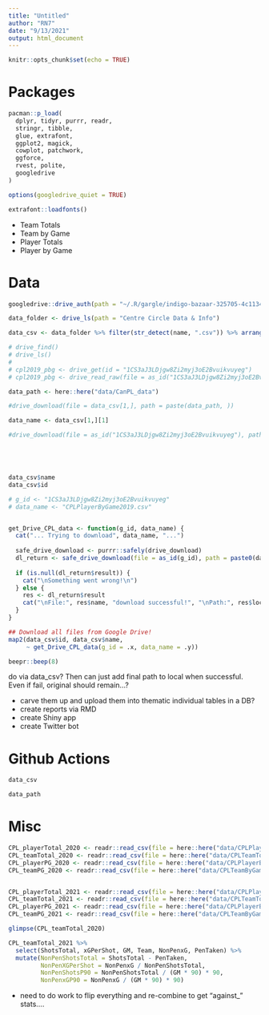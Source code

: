 ```yaml
---
title: "Untitled"
author: "RN7"
date: "9/13/2021"
output: html_document
---
```


```r
knitr::opts_chunk$set(echo = TRUE)
```


# Packages 

```r
pacman::p_load(
  dplyr, tidyr, purrr, readr,
  stringr, tibble,
  glue, extrafont,
  ggplot2, magick,
  cowplot, patchwork,
  ggforce,
  rvest, polite,
  googledrive
)

options(googledrive_quiet = TRUE)

extrafont::loadfonts()
```


* Team Totals
* Team by Game
* Player Totals
* Player by Game



# Data


```r
googledrive::drive_auth(path = "~/.R/gargle/indigo-bazaar-325705-4c1134b651dc.json")

data_folder <- drive_ls(path = "Centre Circle Data & Info")

data_csv <- data_folder %>% filter(str_detect(name, ".csv")) %>% arrange(name)

# drive_find()
# drive_ls()
# 
# cpl2019_pbg <- drive_get(id = "1CS3aJ3LDjgw8Zi2myj3oE2Bvuikvuyeg")
# cpl2019_pbg <- drive_read_raw(file = as_id("1CS3aJ3LDjgw8Zi2myj3oE2Bvuikvuyeg"), type = "csv")

data_path <- here::here("data/CanPL_data")

#drive_download(file = data_csv[1,], path = paste(data_path, ))

data_name <- data_csv[1,][1]

#drive_download(file = as_id("1CS3aJ3LDjgw8Zi2myj3oE2Bvuikvuyeg"), path = paste0(data_path, "/", data_name))





data_csv$name
data_csv$id

# g_id <- "1CS3aJ3LDjgw8Zi2myj3oE2Bvuikvuyeg"
# data_name <- "CPLPlayerByGame2019.csv"


get_Drive_CPL_data <- function(g_id, data_name) {
  cat("... Trying to download", data_name, "...")
  
  safe_drive_download <- purrr::safely(drive_download)
  dl_return <- safe_drive_download(file = as_id(g_id), path = paste0(data_path, "/", data_name), overwrite = TRUE)
  
  if (is.null(dl_return$result)) {
    cat("\nSomething went wrong!\n")
  } else {
    res <- dl_return$result
    cat("\nFile:", res$name, "download successful!", "\nPath:", res$local_path, "\n")
  }
}

## Download all files from Google Drive!
map2(data_csv$id, data_csv$name,
     ~ get_Drive_CPL_data(g_id = .x, data_name = .y))

beepr::beep(8)

```


do via data_csv? Then can just add final path to local when successful. Even if fail, original should remain...?


- carve them up and upload them into thematic individual tables in a DB?
- create reports via RMD
- create Shiny app
- create Twitter bot


# Github Actions








```r
data_csv

data_path
```














# Misc


```r
CPL_playerTotal_2020 <- readr::read_csv(file = here::here("data/CPLPlayerTotals2020.csv"))
CPL_teamTotal_2020 <- readr::read_csv(file = here::here("data/CPLTeamTotals2020.csv"))
CPL_playerPG_2020 <- readr::read_csv(file = here::here("data/CPLPlayerByGame2020.csv"))
CPL_teamPG_2020 <- readr::read_csv(file = here::here("data/CPLTeamByGame2020.csv"))


CPL_playerTotal_2021 <- readr::read_csv(file = here::here("data/CPLPlayerTotals2021.csv"))
CPL_teamTotal_2021 <- readr::read_csv(file = here::here("data/CPLTeamTotals2021.csv"))
CPL_playerPG_2021 <- readr::read_csv(file = here::here("data/CPLPlayerByGame2021.csv"))
CPL_teamPG_2021 <- readr::read_csv(file = here::here("data/CPLTeamByGame2021.csv"))
```

```r
glimpse(CPL_teamTotal_2020)
```






```r
CPL_teamTotal_2021 %>% 
  select(ShotsTotal, xGPerShot, GM, Team, NonPenxG, PenTaken) %>% 
  mutate(NonPenShotsTotal = ShotsTotal - PenTaken,
         NonPenXGPerShot = NonPenxG / NonPenShotsTotal,
         NonPenShotsP90 = NonPenShotsTotal / (GM * 90) * 90,
         NonPenxGP90 = NonPenxG / (GM * 90) * 90)
```




- need to do work to flip everything and re-combine to get "against_" stats....

